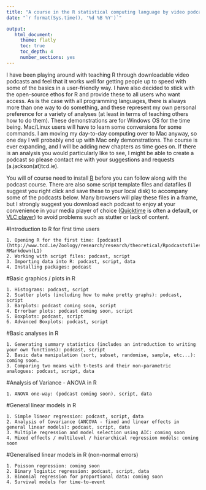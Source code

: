 ```yaml
---
title: "A course in the R statistical computing language by video podcast"
date: "`r format(Sys.time(), '%d %B %Y')`"

output:
   html_document:
     theme: flatly
     toc: true
     toc_depth: 4
     number_sections: yes
---
```



I have been playing around with teaching R through downloadable video podcasts and feel that it works well for getting people up to speed with some of the basics in a user-friendly way. I have also decided to stick with the open-source ethos for R and provide these to all users who want access. As is the case with all programming languages, there is always more than one way to do something, and these represent my own personal preference for a variety of analyses (at least in terms of teaching others how to do them). These demonstrations are for Windows OS for the time being. Mac/Linux users will have to learn some conversions for some commands. I am moving my day-to-day computing over to Mac anyway, so one day I will probably end up with Mac only demonstrations. The course is ever expanding, and I will be adding new chapters as time goes on. If there is an analysis you would particularly like to see, I might be able to create a podcast so please contact me with your suggestions and requests (a.jackson(at)tcd.ie).

You will of course need to install [R](https://cran.r-project.org/) before you can follow along with the podcast course. There are also some script template files and datafiles (I suggest you right click and save these to your local disk) to accompany some of the podcasts below. Many browsers will play these files in a frame, but I strongly suggest you download each podcast to enjoy at your convenience in your media player of choice ([Quicktime](https://support.apple.com/kb/DL837?locale=en_US) is often a default, or   [VLC player](http://www.videolan.org/vlc/index.html)) to avoid problems such as stutter or lack of content. 



#Introduction to R for first time users

    1. Opening R for the first time: [podcast](http://www.tcd.ie/Zoology/research/research/theoretical/Rpodcastsfiles/videos/Intro%20to%20R%20lesson%201.mp4), RMarkdown(L1)
    2. Working with script files: podcast, script
    3. Importing data into R: podcast, script, data
    4. Installing packages: podcast

#Basic graphics / plots in R

    1. Histograms: podcast, script
    2. Scatter plots (including how to make pretty graphs): podcast, script
    3. Barplots: podcast coming soon, script
    4. Errorbar plots: podcast coming soon, script
    5. Boxplots: podcast, script
    6. Advanced Boxplots: podcast, script

#Basic analyses in R

    1. Generating summary statistics (includes an introduction to writing your own functions): podcast, script
    2. Basic data manipulation (sort, subset, randomise, sample, etc...): coming soon.
    3. Comparing two means with t-tests and their non-parametric analogues: podcast, script, data

#Analysis of Variance - ANOVA in R

    1. ANOVA one-way: (podcast coming soon), script, data

#General linear models in R

    1. Simple linear regression: podcast, script, data
    2. Analysis of Covariance (ANCOVA - fixed and linear effects in general linear models): podcast, script, data
    3. Multiple regression and model selection using AIC: coming soon
    4. Mixed effects / multilevel / hierarchical regression models: coming soon

#Generalised linear models in R (non-normal errors)

    1. Poisson regression: coming soon
    2. Binary logistic regression: podcast, script, data
    3. Binomial regression for proportional data: coming soon
    4. Survival models for time-to-event



